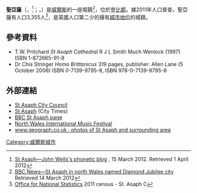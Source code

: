 {{Infobox UK place
|country                     = 威爾斯
|welsh_name                  = Llanelwy
|constituency_welsh_assembly = [[Vale_of_Clwyd_(National_Assembly_for_Wales_constituency)|Vale of Clwyd]]
|constituency_westminster    = [[Vale_of_Clwyd_(UK_Parliament_constituency)|Vale of Clwyd]]
|latitude                    = 53.258
|longitude                   = -3.442
|official_name               = St Asaph
| population = 3,355
| population_ref = ''(2011)''
|community_wales=          St Asaph
 |unitary_wales               = [[Denbighshire|Denbighshire]]
|lieutenancy_wales           = [[Clwyd|Clwyd]]
|post_town                   = ST. ASAPH
|postcode_district           = LL17
|postcode_area               = LL
|dial_code                   = 01745
|os_grid_reference           = SJ035743
| static_image_name          = St Asaph, Cathedral.jpg
|static_image_caption        = [[聖亞薩座堂|聖亞薩座堂]]
}}
'''聖亞薩'''（{{lang-en|St Asaph}}，{{IPAc-en|s|ən|t|_|ˈ|æ|s|ə|f}}<ref>[http://phonetic-blog.blogspot.co.uk/2012/03/st-asaph.html St Asaph—John Wells's phonetic blog] {{Wayback|url=http://phonetic-blog.blogspot.co.uk/2012/03/st-asaph.html |date=20120618160617 }}, 15 March 2012. Retrieved 1 April 2012</ref>；{{lang-cy|Llanelwy}}，{{IPA-cy|ɬanˈɛlʊɨ̯|}}）是[[威爾斯|威爾斯]]的一座城鎮<ref>[http://www.bbc.co.uk/news/uk-wales-north-east-wales-17365580 BBC News—St Asaph in north Wales named Diamond Jubilee city] Retrieved 14 March 2012</ref>，位於[[登比郡|登比郡]]。據2011年人口普查，聖亞薩有人口3,355人<ref>[http://www.neighbourhood.statistics.gov.uk/dissemination/LeadKeyFigures.do?a=7&b=11128805&c=asaph&d=16&e=62&g=6489975&i=1001x1003x1032x1004&m=0&r=1&s=1426290372312&enc=1 Office for National Statistics] {{Wayback|url=http://www.neighbourhood.statistics.gov.uk/dissemination/LeadKeyFigures.do?a=7&b=11128805&c=asaph&d=16&e=62&g=6489975&i=1001x1003x1032x1004&m=0&r=1&s=1426290372312&enc=1 |date=20150509095020 }} 2011 census - St. Asaph C</ref>，是英國人口第二少的擁有[[英國城市地位|城市地位]]的城鎮。
==參考資料==
{{Reflist}}
*T.W. Pritchard ''St Asaph Cathedral'' R J L Smith Much Wenlock (1997) ISBN 1-872665-91-8
*Dr Chis Stringer ''Homo Brittanicus'' 319 pages, publisher: Allen Lane (5 October 2006) ISBN 0-7139-9795-8, ISBN 978-0-7139-9795-8
==外部連結==
*[https://web.archive.org/web/20130422003301/http://stasaphcitycouncil.org/ St Asaph City Council]
*[http://www.stasaph.co.uk/ St Asaph] {{Wayback|url=http://www.stasaph.co.uk/ |date=20000530120752 }} (City Times)
*[https://web.archive.org/web/20050216083702/http://www.bbc.co.uk/wales/northeast/sites/st_asaph/index.shtml BBC St Asaph page]
*[http://www.nwimf.com North Wales International Music Festival]
*[http://www.geograph.org.uk/search.php?i=3481625 www.geograph.co.uk : photos of St Asaph and surrounding area]
[[Category:威爾斯城市|Category:威爾斯城市]]
